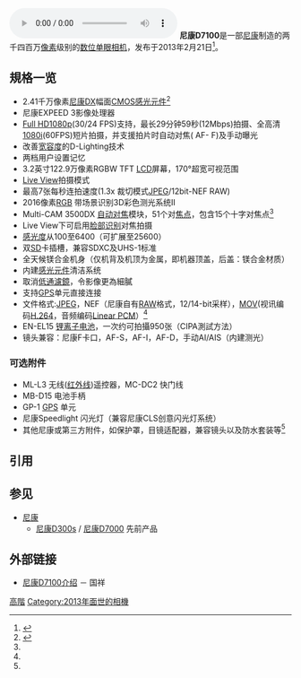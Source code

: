 {{Infobox_Digicam
| model = [[Nikon|Nikon]] D7100<ref>{{cite web| url=http://imaging.nikon.com/lineup/dslr/d7100/| title=Nikon D7100| publisher=Nikon Corporation| date=February 21, 2013| accessdate=2013-10-17| archive-date=2013-04-29| archive-url=https://www.webcitation.org/6GFEQQUKn?url=http://imaging.nikon.com/lineup/dslr/d7100/| dead-url=yes}}</ref>
| image = [[File:2017_Nikon_D7100.jpg|200px]]
| kind = [[数位单眼相机|数位单眼相机]]
| sensor = 23.5 mm × 15.6 mm Nikon DX格式RGB [[CMOS|CMOS]]传感器，1.5倍[[焦距转换率|焦距转换率]]
| res = 6,000 × 4,000 (2.41千万有效画素)
| lens = 可交换[[尼康F接环|尼康F接环]]镜头
| shutter = 电子控制焦平面[[快门|快门]]
| shutterRange = 30 秒～ 1/8000 秒（1/2或1/3 Ev步进），[[B门|B门]], 1/250 秒[[闪光同步|X同步]]
| metering = [[镜后测光|TTL]] 3D彩色矩阵测光II ，使用2016像素RGB传感器
| emode = 自动模式, 场景模式(人像，风景，运动，夜景人像，微距），程式（P），快门优先（S），光圈优先（A），手动（M），静音（Q）
| mmode = 3D彩色矩阵测光II，中央加权测光，点测光
| farea = 51区自动对焦系统，Multi-CAM 3500DX 自动对焦模组
| fmode = 单次对焦(AF-S); 连续对焦(AF-C); 自动对焦选择(AF-A); 全时手动对焦(AF-F); 手动(M)
| cont = 7 张每秒，直到100张JPEG
| viewfinder = 光学取景器，0.94放大率，100%视野率
| speedRange = 100–6400 in 1/3 EV steps, up to 25600 as high-boost
| flash = 内置可弹出闪光灯（ISO100时，[[GN指数|闪光指数]]13），标准[[热靴|热靴]]，兼容尼康CLS创意闪光系统，可启用无线
| flbkt = 2至5张，步进为1/3, 1/2, 2/3, 1 或2 EV
| WB = 自动，白帜灯，萤光灯，日光，闪光灯，阴天，阴影，色温，预设
| wbbkt =
| battery = 尼康 EN-EL15 [[锂离子电池|锂离子电池]]
| rearLCD = 3.2英寸122.9万像素TFT-LCD
| storage = [[SD卡|SD卡]], SDHC, SDXC (双卡槽),兼容UHS-1标准
| weight = 约{{convert|675|g|lb|abbr=on}}（不带电池），{{convert|765|g|lb|abbr=on}}（含电池）
| obp = 尼康 MB-D15 电池手柄
| msrp =
| madeIn = {{flagcountry|Thailand}}
}}
[[File:D7100_shot_sound_at_Continous_High(7fps).wav|thumb]]
'''尼康D7100'''是一部[[尼康|尼康]]制造的两千四百万[[像素|像素]]级别的[[数位单眼相机|数位单眼相机]]，发布于2013年2月21日<ref>{{Cite journal|title=尼康D7100使用报告|author=海盗|journal=照相机|issue=第5期|year=2013|page=20-24|issn=1009-2250}}</ref>。
== 規格一览 ==
* 2.41千万像素[[尼康|尼康]]DX幅面[[CMOS|CMOS]][[感光元件|感光元件]]<ref name="WEBSITE">{{Cite web|url=http://imaging.nikon.com/lineup/dslr/d7100/|title=D7100|author=NIKON|accessdate=2013-10-17|archive-date=2013-04-29|archive-url=https://www.webcitation.org/6GFEQQUKn?url=http://imaging.nikon.com/lineup/dslr/d7100/|dead-url=yes}}</REF> 
* 尼康EXPEED 3影像处理器
* [[Full_HD|Full HD]][[1080p|1080p]](30/24 FPS)支持，最长29分钟59秒(12Mbps)拍摄、全高清[[1080i|1080i]](60FPS)短片拍摄，并支援拍片时自动对焦( AF- F)及手动曝光
* 改善[[宽容度|宽容度]]的D-Lighting技术
* 两档用户设置记忆
* 3.2英寸122.9万像素RGBW TFT [[LCD|LCD]]屏幕，170°超宽可视范围
* [[Live_View|Live View]]拍摄模式
* 最高7张每秒连拍速度(1.3x 裁切模式[[JPEG|JPEG]]/12bit-NEF RAW)
* 2016像素[[RGB|RGB]] 带场景识别3D彩色测光系统II
* Multi-CAM 3500DX [[自动对焦|自动对焦]]模块，51个对[[焦点|焦点]]，包含15个十字对焦点<ref name="WEBSITE"/>
* Live View下可启用[[脸部识别|脸部识别]]对焦拍摄
* [[感光度|感光度]]从100至6400（可扩展至25600）
* 双[[SD卡|SD]]卡插槽，兼容SDXC及UHS-1标准
* 全天候镁合金机身（仅机背及机顶为金属，即机器顶盖，后盖：镁合金材质）
* 内建[[感光元件|感光元件]]清洁系统
* 取消[[低通濾鏡|低通濾鏡]]，令影像更為細膩
* 支持[[GPS|GPS]]单元直接连接
* 文件格式:[[JPEG|JPEG]]，NEF（尼康自有[[RAW|RAW]]格式，12/14-bit采样），[[MOV|MOV]](视讯编码[[H.264|H.264]]，音频编码[[Linear_PCM|Linear PCM]]）<ref name="WEBSITE"/>
* EN-EL15 [[锂离子电池|锂离子电池]]，一次约可拍攝950张（CIPA測試方法）
* 镜头兼容：尼康F卡口，AF-S，AF-I，AF-D，手动AI/AIS（内建测光）
=== 可选附件 ===
* ML-L3 无线([[红外线|红外线]])遥控器，MC-DC2 快门线
* MB-D15 电池手柄
* GP-1 [[GPS|GPS]] 单元
* 尼康Speedlight 闪光灯（兼容尼康CLS创意闪光灯系统）
* 其他尼康或第三方附件，如保护罩，目镜适配器，兼容镜头以及防水套装等<ref name="WEBSITE"/>

== 引用 ==
{{reflist}}
{{clear}}

== 参见 ==
* [[尼康|尼康]]
** [[尼康D300s|尼康D300s]] / [[尼康D7000|尼康D7000]] 先前产品

== 外部链接 ==
{{Commonscat|Nikon D7100}}
* [http://www.coolpix.com.tw/shop/shop_eye_detail.php?Shop_Eye_ID=95 尼康D7100介绍] {{Wayback|url=http://www.coolpix.com.tw/shop/shop_eye_detail.php?Shop_Eye_ID=95 |date=20131017201702 }} － 国祥

{{Nikon Digital Camera List}}
{{DSLR cameras with movie mode}}

[[Category:尼康數位單眼相機|高階]]
[[Category:2013年面世的相機|Category:2013年面世的相機]]